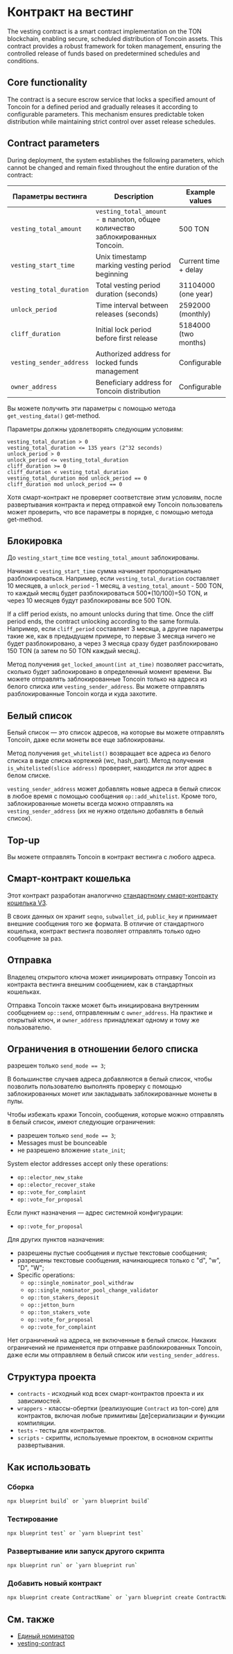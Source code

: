 
# Контракт на вестинг

The vesting contract is a smart contract implementation on the TON blockchain, enabling secure, scheduled distribution of Toncoin assets. This contract provides a robust framework for token management, ensuring the controlled release of funds based on predetermined schedules and conditions.

## Core functionality

The contract is a secure escrow service that locks a specified amount of Toncoin for a defined period and gradually releases it according to configurable parameters. This mechanism ensures predictable token distribution while maintaining strict control over asset release schedules.

## Contract parameters

During deployment, the system establishes the following parameters, which cannot be changed and remain fixed throughout the entire duration of the contract:

| Параметры вестинга                | Description                                                                               | Example values       |
| --------------------------------- | ----------------------------------------------------------------------------------------- | -------------------- |
| `vesting_total_amount`            | `vesting_total_amount` - в nanoton, общее количество заблокированных Toncoin.             | 500 TON              |
| `vesting_start_time`              | Unix timestamp marking vesting period beginning                                           | Current time + delay |
| `vesting_total_duration`          | Total vesting period duration (seconds)                                                   | 31104000 (one year)  |
| `unlock_period`                   | Time interval between releases (seconds)                                                  | 2592000 (monthly)    |
| `cliff_duration`                  | Initial lock period before first release                                                  | 5184000 (two months) |
| `vesting_sender_address`          | Authorized address for locked funds management                                            | Configurable         |
| `owner_address`                   | Beneficiary address for Toncoin distribution                                              | Configurable         |

Вы можете получить эти параметры с помощью метода `get_vesting_data()` get-method.

Параметры должны удовлетворять следующим условиям:

```
vesting_total_duration > 0
vesting_total_duration <= 135 years (2^32 seconds)
unlock_period > 0
unlock_period <= vesting_total_duration
cliff_duration >= 0
cliff_duration < vesting_total_duration
vesting_total_duration mod unlock_period == 0
cliff_duration mod unlock_period == 0
```

Хотя смарт-контракт не проверяет соответствие этим условиям, после развертывания контракта и перед отправкой ему Toncoin пользователь может проверить, что все параметры в порядке, с помощью метода get-method.

## Блокировка

До `vesting_start_time` все `vesting_total_amount` заблокированы.

Начиная с `vesting_start_time` сумма начинает пропорционально разблокироваться. Например, если `vesting_total_duration` составляет 10 месяцев, а `unlock_period` - 1 месяц, а `vesting_total_amount` - 500 TON, то каждый месяц будет разблокироваться 500\*(10/100)=50 TON, и через 10 месяцев будут разблокированы все 500 TON.

If a cliff period exists, no amount unlocks during that time. Once the cliff period ends, the contract unlocking according to the same formula. Например, если `cliff_period` составляет 3 месяца, а другие параметры такие же, как в предыдущем примере, то первые 3 месяца ничего не будет разблокировано, а через 3 месяца сразу будет разблокировано 150 TON (а затем по 50 TON каждый месяц).

Метод получения `get_locked_amount(int at_time)` позволяет рассчитать, сколько будет заблокировано в определенный момент времени. Вы можете отправлять заблокированные Toncoin только на адреса из белого списка или `vesting_sender_address`. Вы можете отправлять разблокированные Toncoin когда и куда захотите.

## Белый список

Белый список — это список адресов, на которые вы можете отправлять Toncoin, даже если монеты все еще заблокированы.

Метод получения `get_whitelist()` возвращает все адреса из белого списка в виде списка кортежей (wc, hash_part). Метод получения `is_whitelisted(slice address)` проверяет, находится ли этот адрес в белом списке.

`vesting_sender_address` может добавлять новые адреса в белый список в любое время с помощью сообщения `op::add_whitelist`. Кроме того, заблокированные монеты всегда можно отправлять на `vesting_sender_address` (их не нужно отдельно добавлять в белый список).

## Top-up

Вы можете отправлять Toncoin в контракт вестинга с любого адреса.

## Смарт-контракт кошелька

Этот контракт разработан аналогично [стандартному смарт-контракту кошелька V3](https://github.com/ton-blockchain/ton/blob/master/crypto/smartcont/wallet3-code.fc).

В своих данных он хранит `seqno`, `subwallet_id`, `public_key` и принимает внешние сообщения того же формата. В отличие от стандартного кошелька, контракт вестинга позволяет отправлять только одно сообщение за раз.

## Отправка

Владелец открытого ключа может инициировать отправку Toncoin из контракта вестинга внешним сообщением, как в стандартных кошельках.

Отправка Toncoin также может быть инициирована внутренним сообщением `op::send`, отправленным с `owner_address`. На практике и открытый ключ, и `owner_address` принадлежат одному и тому же пользователю.

## Ограничения в отношении белого списка

разрешен только `send_mode == 3`;

В большинстве случаев адреса добавляются в белый список, чтобы позволить пользователю выполнять проверку с помощью заблокированных монет или закладывать заблокированные монеты в пулы.

Чтобы избежать кражи Toncoin, сообщения, которые можно отправлять в белый список, имеют следующие ограничения:

- разрешен только `send_mode == 3`;
- Messages must be bounceable
- не разрешено вложение `state_init`;

System elector addresses accept only these operations:

- `op::elector_new_stake`
- `op::elector_recover_stake`
- `op::vote_for_complaint`
- `op::vote_for_proposal`

Если пункт назначения — адрес системной конфигурации:

- `op::vote_for_proposal`

Для других пунктов назначения:

- разрешены пустые сообщения и пустые текстовые сообщения;
- разрешены текстовые сообщения, начинающиеся только с "d", "w", "D", "W";
- Specific operations:
  - `op::single_nominator_pool_withdraw`
  - `op::single_nominator_pool_change_validator`
  - `op::ton_stakers_deposit`
  - `op::jetton_burn`
  - `op::ton_stakers_vote`
  - `op::vote_for_proposal`
  - `op::vote_for_complaint`

Нет ограничений на адреса, не включенные в белый список. Никаких ограничений не применяется при отправке разблокированных Toncoin, даже если мы отправляем в белый список или `vesting_sender_address`.

## Структура проекта

- `contracts` - исходный код всех смарт-контрактов проекта и их зависимостей.
- `wrappers` - классы-обертки (реализующие `Contract` из ton-core) для контрактов, включая любые примитивы [де]сериализации и функции компиляции.
- `tests` - тесты для контрактов.
- `scripts` - скрипты, используемые проектом, в основном скрипты развертывания.

## Как использовать

### Сборка

```bash
npx blueprint build` or `yarn blueprint build`
```

### Тестирование

```bash
npx blueprint test` or `yarn blueprint test`
```

### Развертывание или запуск другого скрипта

```bash
npx blueprint run` or `yarn blueprint run`
```

### Добавить новый контракт

```bash
npx blueprint create ContractName` or `yarn blueprint create ContractName`
```

## См. также

- [Единый номинатор](/v3/documentation/smart-contracts/contracts-specs/single-nominator-pool)
- [vesting-contract](https://github.com/ton-blockchain/vesting-contract)

<Feedback />
